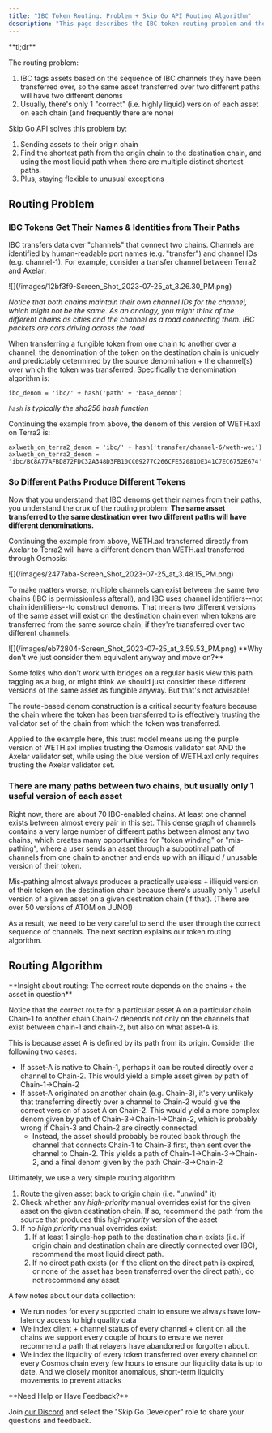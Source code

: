 ```yaml
---
title: "IBC Token Routing: Problem + Skip Go API Routing Algorithm"
description: "This page describes the IBC token routing problem and the algorithm Skip Go API uses to select / recommend token denoms and IBC paths"
---
```



<Info>
 **tl;dr**
 
 The routing problem: 
 
 1. IBC tags assets based on the sequence of IBC channels they have been transferred over, so the same asset transferred over two different paths will have two different denoms
 2. Usually, there's only 1 "correct" (i.e. highly liquid) version of each asset on each chain (and frequently there are none)
 
 Skip Go API solves this problem by: 
 
 1. Sending assets to their origin chain
 2. Find the shortest path from the origin chain to the destination chain, and using the most liquid path when there are multiple distinct shortest paths.
 3. Plus, staying flexible to unusual exceptions
</Info>

## Routing Problem

### IBC Tokens Get Their Names & Identities from Their Paths

IBC transfers data over "channels" that connect two chains. Channels are identified by human-readable port names (e.g. "transfer") and channel IDs (e.g. channel-1). For example, consider a transfer channel between Terra2 and Axelar: 

<Frame>![](/images/12bf3f9-Screen_Shot_2023-07-25_at_3.26.30_PM.png)</Frame> 

_Notice that both chains maintain their own channel IDs for the channel, which might not be the same. As an analogy, you might think of the different chains as cities and the channel as a road connecting them. IBC packets are cars driving across the road_

When transferring a fungible token from one chain to another over a channel, the denomination of the token on the destination chain is uniquely and predictably determined by the source denomination + the channel(s) over which the token was transferred. Specifically the denomination algorithm is: 



```text Naming Algorithm 
ibc_denom = 'ibc/' + hash('path' + 'base_denom')
```

_`hash` is typically the sha256 hash function_

Continuing the example from above, the denom of this version of WETH.axl on Terra2 is:



```text axlWETH on Terra2
axlweth_on_terra2_denom = 'ibc/' + hash('transfer/channel-6/weth-wei')
axlweth_on_terra2_denom = 'ibc/BC8A77AFBD872FDC32A348D3FB10CC09277C266CFE52081DE341C7EC6752E674'
```

### So Different Paths Produce Different Tokens

Now that you understand that IBC denoms get their names from their paths, you understand the crux of the routing problem: **The same asset transferred to the same destination over two different paths will have different denominations.** 

Continuing the example from above, WETH.axl transferred directly from Axelar to Terra2 will have a different denom than WETH.axl transferred through Osmosis: 

<Frame>![](/images/2477aba-Screen_Shot_2023-07-25_at_3.48.15_PM.png)</Frame>

To make matters worse, multiple channels can exist between the same two chains (IBC is permissionless afterall), and IBC uses channel identifiers--not chain identifiers--to construct denoms. That means two different versions of the same asset will exist on the destination chain even when tokens are transferred from the same source chain, if they're transferred over two different channels: 

<Frame>![](/images/eb72804-Screen_Shot_2023-07-25_at_3.59.53_PM.png)</Frame>


 <Warning>
 **Why don't we just consider them equivalent anyway and move on?**
 
 Some folks who don’t work with bridges on a regular basis view this path tagging as a bug, or might think we should just consider these different versions of the same asset as fungible anyway. But that's not advisable! 
 
 The route-based denom construction is a critical security feature because the chain where the token has been transferred to is effectively trusting the validator set of the chain from which the token was transferred. 
 
 Applied to the example here, this trust model means using the purple version of WETH.axl implies trusting the Osmosis validator set AND the Axelar validator set, while using the blue version of WETH.axl only requires trusting the Axelar validator set.
</Warning>

### There are many paths between two chains, but usually only 1 useful version of each asset

Right now, there are about 70 IBC-enabled chains. At least one channel exists between almost every pair in this set. This dense graph of channels contains a very large number of different paths between almost any two chains, which creates many opportunities for "token winding" or "mis-pathing", where a user sends an asset through a suboptimal path of channels from one chain to another and ends up with an illiquid / unusable version of their token. 

Mis-pathing almost always produces a practically useless + illiquid version of their token on the destination chain because there's usually only 1 useful version of a given asset on a given destination chain (if that). (There are over 50 versions of ATOM on JUNO!)

As a result, we need to be very careful to send the user through the correct sequence of channels. The next section explains our token routing algorithm. 

## Routing Algorithm


 <Info>
 **Insight about routing: The correct route depends on the chains + the asset in question**
 
 Notice that the correct route for a particular asset A on a particular chain Chain-1 to another chain Chain-2 depends not only on the channels that exist between chain-1 and chain-2, but also on what asset-A is. 
 
 This is because asset A is defined by its path from its origin. Consider the following two cases: 
 
 * If asset-A is native to Chain-1, perhaps it can be routed directly over a channel to Chain-2\. This would yield a simple asset given by path of Chain-1->Chain-2
 * If asset-A originated on another chain (e.g. Chain-3), it's very unlikely that transferring directly over a channel to Chain-2 would give the correct version of asset A on Chain-2\. This would yield a more complex denom given by path of Chain-3->Chain-1->Chain-2, which is probably wrong if Chain-3 and Chain-2 are directly connected.  
   * Instead, the asset should probably be routed back through the channel that connects Chain-1 to Chain-3 first, then sent over the channel to Chain-2\. This yields a path of Chain-1->Chain-3->Chain-2, and a final denom given by the path Chain-3->Chain-2
</Info>

Ultimately, we use a very simple routing algorithm: 

1. Route the given asset back to origin chain (i.e. "unwind" it)
2. Check whether any _high-priority_ manual overrides exist for the given asset on the given destination chain. If so, recommend the path from the source that produces this _high-priority_ version of the asset
3. If no _high priority_ manual overrides exist:  
   1. If at least 1 single-hop path to the destination chain exists (i.e. if origin chain and destination chain are directly connected over IBC), recommend the most liquid direct path.  
   2. If no direct path exists (or if the client on the direct path is expired, or none of the asset has been transferred over the direct path), do not recommend any asset

A few notes about our data collection:

* We run nodes for every supported chain to ensure we always have low-latency access to high quality data
* We index client + channel status of every channel + client on all the chains we support every couple of hours to ensure we never recommend a path that relayers have abandoned or forgotten about.
* We index the liquidity of every token transferred over every channel on every Cosmos chain every few hours to ensure our liquidity data is up to date. And we closely monitor anomalous, short-term liquidity movements to prevent attacks


<Check>
**Need Help or Have Feedback?**

Join [our Discord](https://skip.build/discord) and select the "Skip Go Developer" role to share your questions and feedback.
</Check>